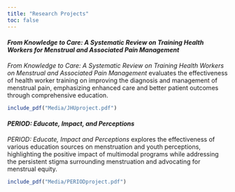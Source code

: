 ```yaml
---
title: "Research Projects"
toc: false
---
```


#### *From Knowledge to Care: A Systematic Review on Training Health Workers for Menstrual and Associated Pain Management*

*From Knowledge to Care: A Systematic Review on Training Health Workers on Menstrual and Associated Pain Management* evaluates the effectiveness of health worker training on improving the diagnosis and management of menstrual pain, emphasizing enhanced care and better patient outcomes through comprehensive education.

```r
include_pdf("Media/JHUproject.pdf")
```

#### *PERIOD: Educate, Impact, and Perceptions* 

*PERIOD: Educate, Impact and Perceptions* explores the effectiveness of various education sources on menstruation and youth perceptions, highlighting the positive impact of multimodal programs while addressing the persistent stigma surrounding menstruation and advocating for menstrual equity.

```r
include_pdf("Media/PERIODproject.pdf")
```

